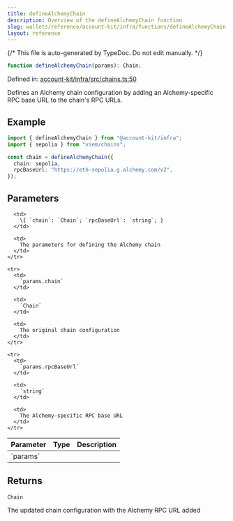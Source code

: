 ```yaml
---
title: defineAlchemyChain
description: Overview of the defineAlchemyChain function
slug: wallets/reference/account-kit/infra/functions/defineAlchemyChain
layout: reference
---
```


{/* This file is auto-generated by TypeDoc. Do not edit manually. */}

```ts
function defineAlchemyChain(params): Chain;
```

Defined in: [account-kit/infra/src/chains.ts:50](https://github.com/alchemyplatform/aa-sdk/blob/153785ddc87beb160382c2bae7dbafa4a66ade9a/account-kit/infra/src/chains.ts#L50)

Defines an Alchemy chain configuration by adding an Alchemy-specific RPC base URL to the chain's RPC URLs.

## Example

```ts
import { defineAlchemyChain } from "@account-kit/infra";
import { sepolia } from "viem/chains";

const chain = defineAlchemyChain({
  chain: sepolia,
  rpcBaseUrl: "https://eth-sepolia.g.alchemy.com/v2",
});
```

## Parameters

<table>
  <thead>
    <tr>
      <th align="left">Parameter</th>
      <th align="left">Type</th>
      <th align="left">Description</th>
    </tr>
  </thead>

  <tbody>
    <tr>
      <td>
        `params`
      </td>

      <td>
        \{ `chain`: `Chain`; `rpcBaseUrl`: `string`; }
      </td>

      <td>
        The parameters for defining the Alchemy chain
      </td>
    </tr>

    <tr>
      <td>
        `params.chain`
      </td>

      <td>
        `Chain`
      </td>

      <td>
        The original chain configuration
      </td>
    </tr>

    <tr>
      <td>
        `params.rpcBaseUrl`
      </td>

      <td>
        `string`
      </td>

      <td>
        The Alchemy-specific RPC base URL
      </td>
    </tr>

  </tbody>
</table>

## Returns

`Chain`

The updated chain configuration with the Alchemy RPC URL added
